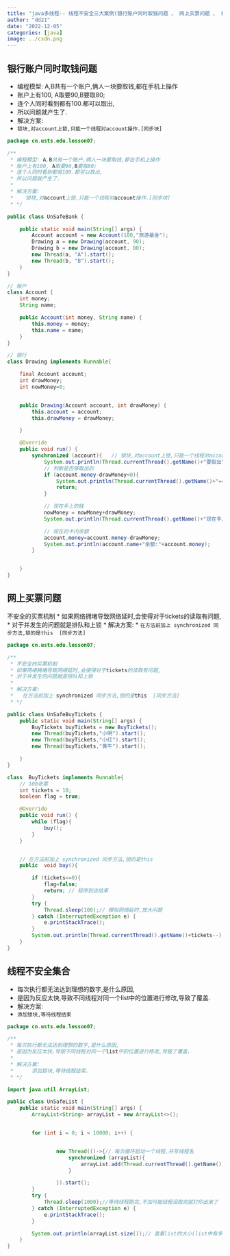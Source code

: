 ```yaml
---
title: "java多线程-- 线程不安全三大案例(银行账户同时取钱问题 、 网上买票问题 、 线程不安全集合)(同步块,同步方法)"
author: "dd21"
date: "2022-12-05" 
categories: [java]
image: ../csdn.png
---
```



## 银行账户同时取钱问题
 * 编程模型: A,B共有一个账户,俩人一块要取钱,都在手机上操作
 * 账户上有100, A取要90,B要取80;
 * 连个人同时看到都有100.都可以取出,
 * 所以问题就产生了.
 * 解决方案:
 *    `锁块,对account上锁,只能一个线程对account操作.[同步块]`
```java
package cn.usts.edu.lesson07;

/**
 * 编程模型: A,B共有一个账户,俩人一块要取钱,都在手机上操作
 * 账户上有100, A取要90,B要取80;
 * 连个人同时看到都有100.都可以取出,
 * 所以问题就产生了.
 *
 * 解决方案:
 *    锁块,对account上锁,只能一个线程对account操作.[同步块]
 * */

public class UnSafeBank {

    public static void main(String[] args) {
        Account account = new Account(100,"旅游基金");
        Drawing a = new Drawing(account, 90);
        Drawing b = new Drawing(account, 80);
        new Thread(a, "A").start();
        new Thread(b, "B").start();
    }
}

// 账户
class Account {
    int money;
    String name;

    public Account(int money, String name) {
        this.money = money;
        this.name = name;
    }
}

// 银行
class Drawing implements Runnable{

    final Account account;
    int drawMoney;
    int nowMoney=0;


    public Drawing(Account account, int drawMoney) {
        this.account = account;
        this.drawMoney = drawMoney;

    }

    @Override
    public void run() {
        synchronized (account){   // 锁块,对account上锁,只能一个线程对account操作.
            System.out.println(Thread.currentThread().getName()+"要取出"+drawMoney);
            // 判断是否够取出的
            if (account.money-drawMoney<0){
                System.out.println(Thread.currentThread().getName()+"==输入的金额有问题,取不了");
                return;
            }

            // 现在手上的钱
            nowMoney = nowMoney+drawMoney;
            System.out.println(Thread.currentThread().getName()+"现在手上:"+nowMoney);

            // 现在的卡内余额
            account.money=account.money-drawMoney;
            System.out.println(account.name+"余额:"+account.money);
        }


    }
}
```
## 网上买票问题
不安全的买票机制
 * 如果网络拥堵导致网络延时,会使得对于tickets的读取有问题,
 * 对于并发生的问题就是排队和上锁
 * 解决方案:
 *   `在方法前加上 synchronized 同步方法,锁的是this  [同步方法]`
```java
package cn.usts.edu.lesson07;

/**
 * 不安全的买票机制
 * 如果网络拥堵导致网络延时,会使得对于tickets的读取有问题,
 * 对于并发生的问题就是排队和上锁
 *
 * 解决方案:
 *   在方法前加上 synchronized 同步方法,锁的是this  [同步方法]
 * */

public class UnSafeBuyTickets {
    public static void main(String[] args) {
        BuyTickets buyTickets = new BuyTickets();
        new Thread(buyTickets,"小明").start();
        new Thread(buyTickets,"小红").start();
        new Thread(buyTickets,"黄牛").start();

    }
}

class  BuyTickets implements Runnable{
    // 100张票
    int tickets = 10;
    boolean flag = true;

    @Override
    public void run() {
        while (flag){
            buy();
        }
    }


    // 在方法前加上 synchronized 同步方法,锁的是this
    public  void buy(){

        if (tickets<=0){
            flag=false;
            return; // 程序到这结束
        }
        try {
            Thread.sleep(100);// 模拟网络延时,放大问题
        } catch (InterruptedException e) {
            e.printStackTrace();
        }
        System.out.println(Thread.currentThread().getName()+tickets--);
    }
}
```

## 线程不安全集合
 * 每次执行都无法达到理想的数字,是什么原因,
 * 是因为反应太快,导致不同线程对同一个list中的位置进行修改,导致了覆盖.
 * 解决方案:
 *    `添加锁块,等待线程结束`
```java
package cn.usts.edu.lesson07;

/**
 * 每次执行都无法达到理想的数字,是什么原因,
 * 是因为反应太快,导致不同线程对同一个list中的位置进行修改,导致了覆盖.
 *
 * 解决方案:
 *      添加锁块,等待线程结束.
 * */

import java.util.ArrayList;

public class UnSafeList {
    public static void main(String[] args) {
        ArrayList<String> arrayList = new ArrayList<>();


        for (int i = 0; i < 10000; i++) {


                new Thread(()->{// 每次循环启动一个线程,并写线程名
                    synchronized (arrayList){
                        arrayList.add(Thread.currentThread().getName());//写入线程名
                    }

                }).start();
        }
        try {
            Thread.sleep(1000);//等待线程跑完,不加可能线程没跑完就打印出来了
        } catch (InterruptedException e) {
            e.printStackTrace();
        }

        System.out.println(arrayList.size());// 查看list的大小(list中有多少个线程名)
    }
}


```

